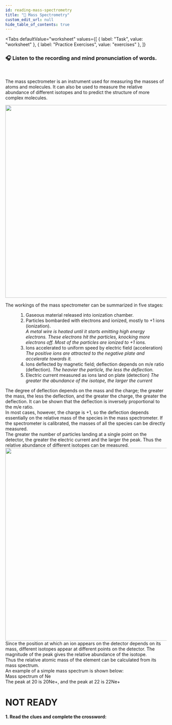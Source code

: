 ```yaml
---
id: reading-mass-spectrometry
title: "📝 Mass Spectrometry"
custom_edit_url: null
hide_table_of_contents: true
---
```



<Tabs
  defaultValue="worksheet"
  values={[
    { label: "Task", value: "worksheet" },
    { label: "Practice Exercises", value: "exercises" },
  ]}
>

<TabItem value="worksheet">

### 🎧️ Listen to the recording and mind pronunciation of words.

<ReactPlayer
  url="/media/502.901fda89.mp3"
  width="100ww"
  height="40px"
  controls={true}
/>

<br />

The mass spectrometer is an instrument used for measuring the masses of atoms and molecules. It can also be used to measure the relative abundance of different isotopes and to predict the structure of more complex molecules.<br/>

<img src={massSpectrometer} width="600" />

<dl>
  <dt>
    The workings of the mass spectrometer can be summarized in five stages:
  </dt>
  <ol>
    <dd>
      <li>Gaseous material released into ionization chamber.</li>
    </dd>
    <dd>
      <li>
        Particles bombarded with electrons and ionized, mostly to +1 ions
        (ionization).
        <br />
        <em>
          A metal wire is heated until it starts emitting high energy electrons.
          These electrons hit the particles, knocking more electrons off. Most
          of the particles are ionized to +1 ions.
        </em>
      </li>
    </dd>
    <dd>
      <li>
        Ions accelerated to uniform speed by electric field (acceleration)
        <br />
        <em>
          The positive ions are attracted to the negative plate and accelerate
          towards it.
        </em>
      </li>
    </dd>
    <dd>
      <li>
        Ions deflected by magnetic field; deflection depends on m/e ratio
        (deflection).
        <em>The heavier the particle, the less the deflection.</em>
      </li>
    </dd>
    <dd>
      <li>
        Electric current measured as ions land on plate (detection)
        <em>
          The greater the abundance of the isotope, the larger the current
        </em>
      </li>
    </dd>
  </ol>
</dl>
The degree of deflection depends on the mass and the charge; the greater the mass,
the less the deflection, and the greater the charge, the greater the deflection.
It can be shown that the deflection is inversely proportional to the m/e ratio.
<br />
In most cases, however, the charge is +1, so the deflection depends essentially on
the relative mass of the species in the mass spectrometer. If the spectrometer is
calibrated, the masses of all the species can be directly measured. <br />
The greater the number of particles landing at a single point on the detector,
the greater the electric current and the larger the peak. Thus the relative
abundance of different isotopes can be measured.
<br />
<img src={graph} width="600" />
<br />
Since the position at which an ion appears on the detector depends on its mass,
different isotopes appear at different points on the detector. The magnitude of
the peak gives the relative abundance of the isotope.
<br />
Thus the relative atomic mass of the element can be calculated from its mass
spectrum.
<br />
An example of a simple mass spectrum is shown below:
<br />
Mass spectrum of Ne
<br />
The peak at 20 is 20Ne+, and the peak at 22 is 22Ne+

</TabItem>

<TabItem value="exercises">

# NOT READY

#### 1. Read the clues and complete the crossword:

</TabItem>

</Tabs>
